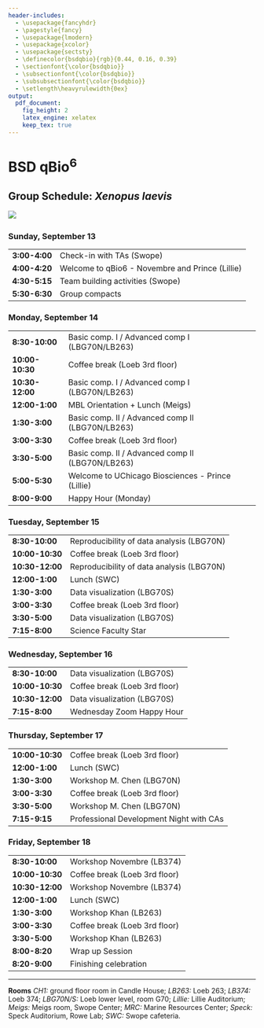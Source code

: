 ```yaml
---
header-includes:
  - \usepackage{fancyhdr}
  - \pagestyle{fancy}
  - \usepackage{lmodern}
  - \usepackage{xcolor}
  - \usepackage{sectsty}
  - \definecolor{bsdqbio}{rgb}{0.44, 0.16, 0.39}
  - \sectionfont{\color{bsdqbio}}
  - \subsectionfont{\color{bsdqbio}}
  - \subsubsectionfont{\color{bsdqbio}}
  - \setlength\heavyrulewidth{0ex}
output:
  pdf_document:
    fig_height: 2
    latex_engine: xelatex
    keep_tex: true
---
```

# BSD qBio$^6$ 

## Group Schedule: *Xenopus laevis*
 ![](https://github.com/StefanoAllesina/BSD-QBio5/raw/master/logo_group/Xenopus_laevis.png)     

### Sunday, September 13 

------------------    ---------------------------------------------------
**3:00-4:00**         Check-in with TAs (Swope)                          
**4:00-4:20**         Welcome to qBio6 - Novembre and Prince (Lillie)    
**4:30-5:15**         Team building activities (Swope)                   
**5:30-6:30**         Group compacts                                     
------------------    ---------------------------------------------------

### Monday, September 14 

------------------    ---------------------------------------------------
**8:30-10:00**        Basic comp. I / Advanced comp I (LBG70N/LB263)     
**10:00-10:30**       Coffee break (Loeb 3rd floor)                      
**10:30-12:00**       Basic comp. I / Advanced comp I (LBG70N/LB263)     
**12:00-1:00**        MBL Orientation + Lunch (Meigs)                    
**1:30-3:00**         Basic comp. II / Advanced comp II (LBG70N/LB263)   
**3:00-3:30**         Coffee break (Loeb 3rd floor)                      
**3:30-5:00**         Basic comp. II / Advanced comp II (LBG70N/LB263)   
**5:00-5:30**         Welcome to UChicago Biosciences - Prince (Lillie)  
**8:00-9:00**         Happy Hour (Monday)                                
------------------    ---------------------------------------------------

### Tuesday, September 15 

------------------    ---------------------------------------------------
**8:30-10:00**        Reproducibility of data analysis (LBG70N)          
**10:00-10:30**       Coffee break (Loeb 3rd floor)                      
**10:30-12:00**       Reproducibility of data analysis (LBG70N)          
**12:00-1:00**        Lunch (SWC)                                        
**1:30-3:00**         Data visualization (LBG70S)                        
**3:00-3:30**         Coffee break (Loeb 3rd floor)                      
**3:30-5:00**         Data visualization (LBG70S)                        
**7:15-8:00**         Science Faculty Star                               
------------------    ---------------------------------------------------

### Wednesday, September 16 

------------------    ---------------------------------------------------
**8:30-10:00**        Data visualization (LBG70S)                        
**10:00-10:30**       Coffee break (Loeb 3rd floor)                      
**10:30-12:00**       Data visualization (LBG70S)                        
**7:15-8:00**          Wednesday Zoom Happy Hour                         
------------------    ---------------------------------------------------

### Thursday, September 17 

------------------    ---------------------------------------------------
**10:00-10:30**       Coffee break (Loeb 3rd floor)                      
**12:00-1:00**        Lunch (SWC)                                        
**1:30-3:00**         Workshop M. Chen (LBG70N)                          
**3:00-3:30**         Coffee break (Loeb 3rd floor)                      
**3:30-5:00**         Workshop M. Chen (LBG70N)                          
**7:15-9:15**         Professional Development Night with CAs            
------------------    ---------------------------------------------------

### Friday, September 18 

------------------    ---------------------------------------------------
**8:30-10:00**        Workshop Novembre (LB374)                          
**10:00-10:30**       Coffee break (Loeb 3rd floor)                      
**10:30-12:00**       Workshop Novembre (LB374)                          
**12:00-1:00**        Lunch (SWC)                                        
**1:30-3:00**         Workshop Khan (LB263)                              
**3:00-3:30**         Coffee break (Loeb 3rd floor)                      
**3:30-5:00**         Workshop Khan (LB263)                              
**8:00-8:20**         Wrap up Session                                    
**8:20-9:00**         Finishing celebration                              
------------------    ---------------------------------------------------



-------


**Rooms** *CH1:* ground floor room in Candle House; *LB263:* Loeb 263; *LB374:* Loeb 374; 
*LBG70N/S:* Loeb lower level, room G70; *Lillie:* Lillie Auditorium; 
*Meigs:* Meigs room, Swope Center; 
*MRC:* Marine Resources Center; 
*Speck:* Speck Auditorium, Rowe Lab; *SWC:* Swope cafeteria.
  
